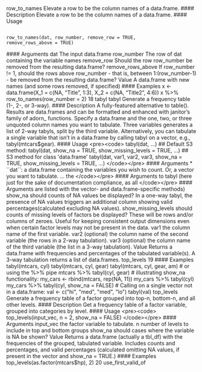 
row_to_names Elevate a row to be the column names of a data.frame.
#### Description
Elevate a row to be the column names of a data.frame.
#### Usage <pre><code>
row_to_names(dat, row_number, remove_row = TRUE,
remove_rows_above = TRUE)
</code></pre> #### Arguments
dat The input data.frame
row_number The row of dat containing the variable names
remove_row Should the row row_number be removed from the resulting data.frame?
remove_rows_above
If row_number != 1, should the rows above row_number - that is, between
1:(row_number-1) - be removed from the resulting data.frame?
Value
A data.frame with new names (and some rows removed, if specified)
#### Examples
x <- data.frame(X_1 = c(NA, "Title", 1:3),
X_2 = c(NA, "Title2", 4:6))
x %>%
row_to_names(row_number = 2)
18 tabyl
tabyl Generate a frequency table (1-, 2-, or 3-way).
#### Description
A fully-featured alternative to table(). Results are data.frames and can be formatted and enhanced
with janitor’s family of adorn_ functions.
Specify a data.frame and the one, two, or three unquoted column names you want to tabulate. Three
variables generates a list of 2-way tabyls, split by the third variable.
Alternatively, you can tabulate a single variable that isn’t in a data.frame by calling tabyl on a
vector, e.g., tabyl(mtcars$gear).
#### Usage <pre><code>
tabyl(dat, ...)
## Default S3 method:
tabyl(dat, show_na = TRUE,
show_missing_levels = TRUE, ...)
## S3 method for class 'data.frame'
tabyl(dat, var1, var2, var3, show_na = TRUE,
show_missing_levels = TRUE, ...)
</code></pre> #### Arguments
* ``dat``: a data.frame containing the variables you wish to count. Or, a vector you want
to tabulate.
... the </code></pre> #### Arguments to tabyl (here just for the sake of documentation compliance, as
all </code></pre> #### Arguments are listed with the vector- and data.frame-specific methods)
show_na should counts of NA values be displayed? In a one-way tabyl, the presence of
NA values triggers an additional column showing valid percentages(calculated
excluding NA values).
show_missing_levels
should counts of missing levels of factors be displayed? These will be rows
and/or columns of zeroes. Useful for keeping consistent output dimensions even
when certain factor levels may not be present in the data.
var1 the column name of the first variable.
var2 (optional) the column name of the second variable (the rows in a 2-way tabulation).
var3 (optional) the column name of the third variable (the list in a 3-way tabulation).
Value
Returns a data.frame with frequencies and percentages of the tabulated variable(s). A 3-way tabulation
returns a list of data.frames.
top_levels 19
#### Examples
tabyl(mtcars, cyl)
tabyl(mtcars, cyl, gear)
tabyl(mtcars, cyl, gear, am)
# or using the %>% pipe
mtcars %>%
tabyl(cyl, gear)
# illustrating show_na functionality:
my_cars <- rbind(mtcars, rep(NA, 11))
my_cars %>% tabyl(cyl)
my_cars %>% tabyl(cyl, show_na = FALSE)
# Calling on a single vector not in a data.frame:
val <- c("hi", "med", "med", "lo")
tabyl(val)
top_levels Generate a frequency table of a factor grouped into top-n, bottom-n,
and all other levels.
#### Description
Get a frequency table of a factor variable, grouped into categories by level.
#### Usage <pre><code>
top_levels(input_vec, n = 2, show_na = FALSE)
</code></pre> #### Arguments
input_vec the factor variable to tabulate.
n number of levels to include in top and bottom groups
show_na should cases where the variable is NA be shown?
Value
Returns a data.frame (actually a tbl_df) with the frequencies of the grouped, tabulated variable.
Includes counts and percentages, and valid percentages (calculated omitting NA values, if present in
the vector and show_na = TRUE.)
#### Examples
top_levels(as.factor(mtcars$hp), 2)
20 use_first_valid_of
